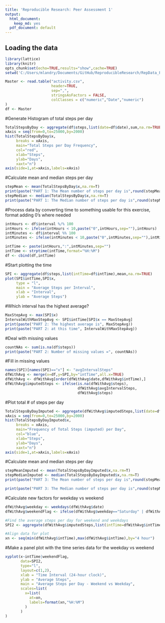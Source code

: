 ```yaml
---
title: 'Reproducible Research: Peer Assessment 1'
output:
  html_document:
    keep_md: yes
  pdf_document: default
---
```



## Loading the data

```r
library(lattice)
library(knitr)
opts_chunk$set(echo=TRUE,results="show",cache=TRUE)
setwd('C:/Users/mlandry/Documents/GitHub/ReproducibleResearch/RepData_PeerAssessment1')

Master <- read.table("activity.csv",
                     header=TRUE,
                     sep=",",
                     stringsAsFactors = FALSE,
                     colClasses = c("numeric","Date","numeric")
)
df <- Master
```

#Generate Histogram of total steps per day

```r

TotalStepsByDay <- aggregate(df$steps,list(date=df$date),sum,na.rm=TRUE)
xAxis = seq(from=0,to=25000,by=2000) 
hist(TotalStepsByDay$x,
     breaks = xAxis,
     main="Total Steps per Day Frequency",
     col="red",
     xlab="Steps",
     ylab="Days",
     xaxt="n")
axis(side=1,at=xAxis,labels=xAxis)
```

#Calculate mean and median steps per day

```r
stepMean <- mean(TotalStepsByDay$x,na.rm=T)
print(paste("PART 1: The Mean number of steps per day is",round(stepMean,1)))
stepMedian <- median(TotalStepsByDay$x,na.rm=T)
print(paste("PART 1: The Median number of steps per day is",round(stepMedian,1)))
```

#Process data by converting time to something usable for this exercise, format adding 0's where needed

```r
intHours <- df$interval %/% 100
intHours <- ifelse(intHours < 10,paste("0",intHours,sep=""),intHours)
intMinutes <- df$interval %% 100
intMinutes <- ifelse(intMinutes < 10,paste("0",intMinutes,sep=""),intMinutes)

intTime <- paste(intHours,":",intMinutes,sep="")
intTime <- strptime(intTime,format="%H:%M")
df <- cbind(df,intTime)
```

#Start plotting the time

```r
SPI <- aggregate(df$steps,list(intTime=df$intTime),mean,na.rm=TRUE)
plot(SPI$intTime,SPI$x,
     type = "l",
     main = "Average Steps per Interval",
     xlab = "Interval",
     ylab = "Average Steps")
```

#Which interval has the highest average?

```r
MaxStepAvg <- max(SPI$x)
IntervalWithMaxStepAvg <- SPI$intTime[SPI$x == MaxStepAvg]
print(paste("PART 2: The highest average is", MaxStepAvg))
print(paste("PART 2: at this time", IntervalWithMaxStepAvg))
```

#Deal with missing values

```r
countNAs <- sum(is.na(df$steps))
print(paste("PART 2: Number of missing values =", countNAs))
```

#Fill in missing values

```r
names(SPI)[names(SPI)=="x"] <- "avgIntervalSteps"
dfWithAvg <- merge(x=df,y=SPI,by="intTime",all.x=TRUE)
dfWithAvg <- dfWithAvg[order(dfWithAvg$date,dfWithAvg$intTime),]
dfWithAvg$imputedSteps <- ifelse(is.na(dfWithAvg$steps), 
                                 dfWithAvg$avgIntervalSteps,
                                 dfWithAvg$steps)
```

#Plot total # of steps per day

```r
TotalStepsByDayImputed <- aggregate(dfWithAvg$imputedSteps,list(date=dfWithAvg$date),sum,na.rm=TRUE)
xAxis = seq(from=0,to=25000,by=2000) 
hist(TotalStepsByDayImputed$x,
     breaks = xAxis,
     main="Frequency of Total Steps (imputed) per Day",
     col="blue",
     xlab="Steps",
     ylab="Days",
     xaxt="n")
axis(side=1,at=xAxis,labels=xAxis)
```

#Calculate mean and median steps per day

```r

stepMeanImputed <- mean(TotalStepsByDayImputed$x,na.rm=T)
stepMedianImputed <- median(TotalStepsByDayImputed$x,na.rm=T)
print(paste("PART 3: The Mean number of steps per day is",round(stepMeanImputed,1)))

print(paste("PART 3: The Median number of steps per day is",round(stepMedianImputed,1)))

```

#Calculate new factors for weekday vs weekend

```r

dfWithAvg$weekday <- weekdays(dfWithAvg$date)
dfWithAvg$weekendFlag <- ifelse(dfWithAvg$weekday=="Saturday" | dfWithAvg$weekday=="Sunday","Weekend","Weekday")

#Find the average steps per day for weekend and weekdays
SPI2 <- aggregate(dfWithAvg$imputedSteps,list(intTime=dfWithAvg$intTime,weekendFlag=dfWithAvg$weekendFlag),mean,na.rm=TRUE)

#Align data for plot
xn <- seq(min(dfWithAvg$intTime),max(dfWithAvg$intTime),by="4 hour")
```

#Make a panel plot with the time series data for the weekday vs weekend

```r
xyplot(x~intTime|weekendFlag,
       data=SPI2,
       type="l",
       layout=c(1,2),
       xlab = "Time Interval (24-hour clock)",
       ylab = "Average Steps",
       main = "Average Steps per Day - Weekend vs Weekday",
       scales=list(
         x=list(
           at=xn,
           labels=format(xn,"%H:%M")
         )
       )
)
```